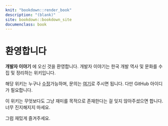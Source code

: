 ```yaml
---
knit: "bookdown::render_book"
description: "(blank)"
site: bookdown::bookdown_site
documenclass: book
---
```


# 환영합니다 {-}
__개발자 이야기__ 에 오신 것을 환영합니다.
개발자 이야기는 한국 개발 역사 및 문화를 수집 및 정리하는 위키입니다.

해당 위키는 누구나 [수정](https://github.com/wikitropes/devstory/edit/master/index.Rmd)가능하며, 문의는 [여기](https://github.com/wikitropes/devstory/issues/new)로 주시면 됩니다. 다만 GitHub 아이디가 필요합니다.

이 위키는 무엇보다도 그냥 재미를 목적으로 존재한다는 걸 잊지 않아주셨으면 합니다.
너무 진지해지지 마세요.

그럼 재밌게 즐겨주세요.
